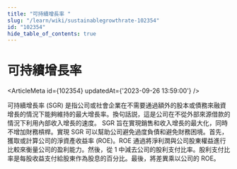 ```yaml
---
title: "可持續增長率 "
slug: "/learn/wiki/sustainablegrowthrate-102354"
id: "102354"
hide_table_of_contents: true
---
```



# 可持續增長率 

<ArticleMeta id={102354} updatedAt={'2023-09-26 13:59:00'} />
<div className='border-solid border-b border-t-0 my-4 border-[var(--ifm-color-gray-300)]' />

可持續增長率 (SGR) 是指公司或社會企業在不需要通過額外的股本或債務來融資增長的情況下能夠維持的最大增長率。換句話説，這是公司在不從外部來源借款的情況下利用內部收入增長的速度。 SGR 旨在實現銷售和收入增長的最大化，同時不增加財務槓桿。實現 SGR 可以幫助公司避免過度負債和避免財務困境。首先，獲取或計算公司的淨資產收益率 (ROE)。ROE 通過將淨利潤與公司股東權益進行比較來衡量公司的盈利能力。然後，從 1 中減去公司的股利支付比率。股利支付比率是每股收益支付給股東作為股息的百分比。最後，將差異乘以公司的 ROE。
